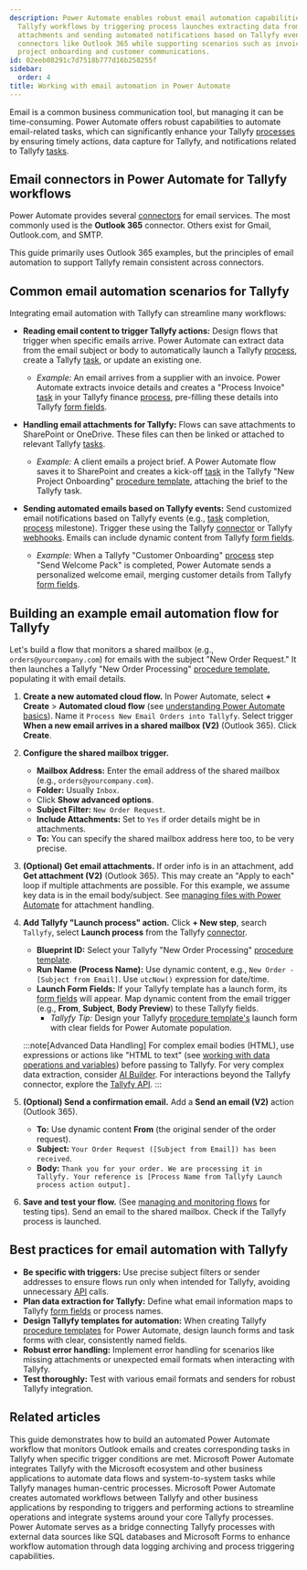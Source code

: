 ```yaml
---
description: Power Automate enables robust email automation capabilities that enhance
  Tallyfy workflows by triggering process launches extracting data from messages handling
  attachments and sending automated notifications based on Tallyfy events through
  connectors like Outlook 365 while supporting scenarios such as invoice processing
  project onboarding and customer communications.
id: 02eeb08291c7d7518b777d16b258255f
sidebar:
  order: 4
title: Working with email automation in Power Automate
---
```



Email is a common business communication tool, but managing it can be time-consuming. Power Automate offers robust capabilities to automate email-related tasks, which can significantly enhance your Tallyfy [processes](/products/pro/tracking-and-tasks/processes/) by ensuring timely actions, data capture for Tallyfy, and notifications related to Tallyfy [tasks](/products/pro/tracking-and-tasks/tasks/).

## Email connectors in Power Automate for Tallyfy workflows

Power Automate provides several [connectors](/products/pro/integrations/middleware/power-automate/understanding-power-automate-basics/) for email services. The most commonly used is the **Outlook 365** connector. Others exist for Gmail, Outlook.com, and SMTP.

This guide primarily uses Outlook 365 examples, but the principles of email automation to support Tallyfy remain consistent across connectors.

## Common email automation scenarios for Tallyfy

Integrating email automation with Tallyfy can streamline many workflows:

*   **Reading email content to trigger Tallyfy actions:** Design flows that trigger when specific emails arrive. Power Automate can extract data from the email subject or body to automatically launch a Tallyfy [process](/products/pro/tracking-and-tasks/processes/), create a Tallyfy [task](/products/pro/tracking-and-tasks/tasks/), or update an existing one.
    *   *Example:* An email arrives from a supplier with an invoice. Power Automate extracts invoice details and creates a "Process Invoice" [task](/products/pro/tracking-and-tasks/tasks/) in your Tallyfy finance [process](/products/pro/tracking-and-tasks/processes/), pre-filling these details into Tallyfy [form fields](/products/pro/tracking-and-tasks/tasks/what-are-form-fields-in-tallyfy/).

*   **Handling email attachments for Tallyfy:** Flows can save attachments to SharePoint or OneDrive. These files can then be linked or attached to relevant Tallyfy [tasks](/products/pro/tracking-and-tasks/tasks/).
    *   *Example:* A client emails a project brief. A Power Automate flow saves it to SharePoint and creates a kick-off [task](/products/pro/tracking-and-tasks/tasks/) in the Tallyfy "New Project Onboarding" [procedure template](/products/pro/documenting/templates/), attaching the brief to the Tallyfy task.

*   **Sending automated emails based on Tallyfy events:** Send customized email notifications based on Tallyfy events (e.g., [task](/products/pro/tracking-and-tasks/tasks/) completion, [process](/products/pro/tracking-and-tasks/processes/) milestone). Trigger these using the Tallyfy [connector](/products/pro/integrations/middleware/power-automate/how-can-i-integrate-tallyfy-with-microsoft-power-automate/) or Tallyfy [webhooks](/products/pro/integrations/webhooks/). Emails can include dynamic content from Tallyfy [form fields](/products/pro/tracking-and-tasks/tasks/what-are-form-fields-in-tallyfy/).
    *   *Example:* When a Tallyfy "Customer Onboarding" [process](/products/pro/tracking-and-tasks/processes/) step "Send Welcome Pack" is completed, Power Automate sends a personalized welcome email, merging customer details from Tallyfy [form fields](/products/pro/tracking-and-tasks/tasks/what-are-form-fields-in-tallyfy/).

## Building an example email automation flow for Tallyfy

Let's build a flow that monitors a shared mailbox (e.g., `orders@yourcompany.com`) for emails with the subject "New Order Request." It then launches a Tallyfy "New Order Processing" [procedure template](/products/pro/documenting/templates/), populating it with email details.

<Steps>

1.  **Create a new automated cloud flow.**
    In Power Automate, select **+ Create** > **Automated cloud flow** (see [understanding Power Automate basics](/products/pro/integrations/middleware/power-automate/understanding-power-automate-basics/)).
    Name it `Process New Email Orders into Tallyfy`.
    Select trigger **When a new email arrives in a shared mailbox (V2)** (Outlook 365). Click **Create**.

2.  **Configure the shared mailbox trigger.**
    *   **Mailbox Address:** Enter the email address of the shared mailbox (e.g., `orders@yourcompany.com`).
    *   **Folder:** Usually `Inbox`.
    *   Click **Show advanced options**.
    *   **Subject Filter:** `New Order Request`.
    *   **Include Attachments:** Set to `Yes` if order details might be in attachments.
    *   **To:** You can specify the shared mailbox address here too, to be very precise.



3.  **(Optional) Get email attachments.**
    If order info is in an attachment, add **Get attachment (V2)** (Outlook 365). This may create an "Apply to each" loop if multiple attachments are possible. For this example, we assume key data is in the email body/subject. See [managing files with Power Automate](/products/pro/integrations/middleware/power-automate/managing-files-with-power-automate/) for attachment handling.

4.  **Add Tallyfy "Launch process" action.**
    Click **+ New step**, search `Tallyfy`, select **Launch process** from the Tallyfy [connector](/products/pro/integrations/middleware/power-automate/how-can-i-integrate-tallyfy-with-microsoft-power-automate/).
    *   **Blueprint ID:** Select your Tallyfy "New Order Processing" [procedure template](/products/pro/documenting/templates/).
    *   **Run Name (Process Name):** Use dynamic content, e.g., `New Order - [Subject from Email]`. Use `utcNow()` expression for date/time.
    *   **Launch Form Fields:** If your Tallyfy template has a launch form, its [form fields](/products/pro/tracking-and-tasks/tasks/what-are-form-fields-in-tallyfy/) will appear. Map dynamic content from the email trigger (e.g., **From**, **Subject**, **Body Preview**) to these Tallyfy fields.
        *   *Tallyfy Tip:* Design your Tallyfy [procedure template's](/products/pro/documenting/templates/) launch form with clear fields for Power Automate population.



    :::note[Advanced Data Handling]
    For complex email bodies (HTML), use expressions or actions like "HTML to text" (see [working with data operations and variables](/products/pro/integrations/middleware/power-automate/working-with-data-operations-and-variables/)) before passing to Tallyfy. For very complex data extraction, consider [AI Builder](/products/pro/integrations/middleware/power-automate/leveraging-ai-builder-in-power-automate/). For interactions beyond the Tallyfy connector, explore the [Tallyfy API](/products/pro/integrations/open-api/).
    :::

5.  **(Optional) Send a confirmation email.**
    Add a **Send an email (V2)** action (Outlook 365).
    *   **To:** Use dynamic content **From** (the original sender of the order request).
    *   **Subject:** `Your Order Request ([Subject from Email]) has been received`.
    *   **Body:** `Thank you for your order. We are processing it in Tallyfy. Your reference is [Process Name from Tallyfy Launch process action output].`

6.  **Save and test your flow.** (See [managing and monitoring flows](/products/pro/integrations/middleware/power-automate/managing-and-monitoring-power-automate-flows/) for testing tips).
    Send an email to the shared mailbox. Check if the Tallyfy process is launched.

</Steps>

## Best practices for email automation with Tallyfy

*   **Be specific with triggers:** Use precise subject filters or sender addresses to ensure flows run only when intended for Tallyfy, avoiding unnecessary [API](/products/pro/integrations/open-api/) calls.
*   **Plan data extraction for Tallyfy:** Define what email information maps to Tallyfy [form fields](/products/pro/tracking-and-tasks/tasks/what-are-form-fields-in-tallyfy/) or process names.
*   **Design Tallyfy templates for automation:** When creating Tallyfy [procedure templates](/products/pro/documenting/templates/) for Power Automate, design launch forms and task forms with clear, consistently named fields.
*   **Robust error handling:** Implement error handling for scenarios like missing attachments or unexpected email formats when interacting with Tallyfy.
*   **Test thoroughly:** Test with various email formats and senders for robust Tallyfy integration.


## Related articles
<CardGrid>
<LinkTitleCard header="<b>Power Automate > Creating your first flow in Power Automate</b>" href="/products/pro/integrations/middleware/power-automate/creating-your-first-flow-in-power-automate/" > This guide demonstrates how to build an automated Power Automate workflow that monitors Outlook emails and creates corresponding tasks in Tallyfy when specific trigger conditions are met. </LinkTitleCard>
<LinkTitleCard header="<b>Middleware > Power Automate</b>" href="/products/pro/integrations/middleware/power-automate/" > Microsoft Power Automate integrates Tallyfy with the Microsoft ecosystem and other business applications to automate data flows and system-to-system tasks while Tallyfy manages human-centric processes. </LinkTitleCard>
<LinkTitleCard header="<b>Power Automate > Understanding Power Automate basics</b>" href="/products/pro/integrations/middleware/power-automate/understanding-power-automate-basics/" > Microsoft Power Automate creates automated workflows between Tallyfy and other business applications by responding to triggers and performing actions to streamline operations and integrate systems around your core Tallyfy processes. </LinkTitleCard>
<LinkTitleCard header="<b>Power Automate > Connecting Power Automate to external data sources</b>" href="/products/pro/integrations/middleware/power-automate/connecting-power-automate-to-external-data/" > Power Automate serves as a bridge connecting Tallyfy processes with external data sources like SQL databases and Microsoft Forms to enhance workflow automation through data logging archiving and process triggering capabilities. </LinkTitleCard>
</CardGrid>